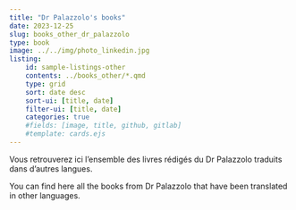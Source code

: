 ```yaml
---
title: "Dr Palazzolo's books"
date: 2023-12-25
slug: books_other_dr_palazzolo
type: book
image: ../../img/photo_linkedin.jpg
listing:
    id: sample-listings-other
    contents: ../books_other/*.qmd
    type: grid
    sort: date desc
    sort-ui: [title, date]
    filter-ui: [title, date]
    categories: true
    #fields: [image, title, github, gitlab]
    #template: cards.ejs
---
```


Vous retrouverez ici l'ensemble des livres rédigés du Dr Palazzolo traduits dans d'autres langues.

You can find here all the books from Dr Palazzolo that have been translated in other languages.

::: {#sample-listings-other}
:::
